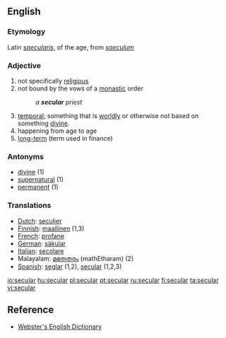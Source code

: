 ==English==
===Etymology===
Latin ''[[saecularis]]'', of the age, from ''[[saeculum]]''

===Adjective===
#not specifically [[religious]]
#not bound by the vows of a [[monastic]] order
#:''a '''secular''' priest'' 
#[[temporal]]; something that is [[worldly]] or otherwise not based on something [[divine]]. 
#happening from age to age
#[[long-term]] (term used in finance)

===Antonyms===
*[[divine]] (1)
*[[supernatural]] (1)
*[[permanent]] (1)

=== Translations ===
{{rfc-trans}}

*[[Dutch]]: [[seculier]]
*[[Finnish]]: [[maallinen]] (1,3)
*[[French]]: [[profane]]
*[[German]]: [[säkular]]
*[[Italian]]: [[secolare]]
*Malayalam: [[മതേതരം]] (mathEtharam) (2)
*[[Spanish]]: [[seglar]] (1,2), [[secular]] (1,2,3)

[[io:secular]]
[[hu:secular]]
[[pl:secular]]
[[pt:secular]]
[[ru:secular]]
[[fi:secular]]
[[ta:secular]]
[[vi:secular]]

==Reference==
* [http://www.cs.chalmers.se/~hallgren/wget.cgi?secular Webster's English Dictionary]